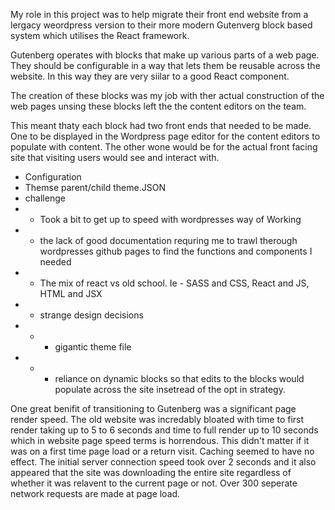 
<MDXImage
  src={banner}
  width={1140}
  aspectRatio="6/3"
  priority
  wide
  layout="responsive"
  alt=""
/>

My role in this project was to help migrate their front end website from a lergacy weordpress version to their more modern Gutenverg block based system which utilises the React framework.

Gutenberg operates with blocks that make up various parts of a web page. They should be configurable in a way that lets them be reusable across the website. In this way they are very siilar to a good React component.

The creation of these blocks was my job with ther actual construction of the web pages unsing these blocks left the the content editors on the team.

<MDXImage src={image1} width={1140} aspectRatio="5/6" wide alt="" />

This meant thaty each block had two front ends that needed to be made. One to be displayed in the Wordpress page editor for the content editors to populate with content. The other wone would be for the actual front facing site that visiting users would see and interact with.

- Configuration
- Themse parent/child theme.JSON
- challenge
- - Took a bit to get up to speed with wordpresses way of Working
- - the lack of good documentation requring me to trawl therough wordpresses github pages to find the functions and components I needed
- - The mix of react vs old school. Ie - SASS and CSS, React and JS, HTML and JSX
- - strange design decisions
- - - gigantic theme file
- - - reliance on dynamic blocks so that edits to the blocks would populate across the site insetread of the opt in strategy.

One great benifit of transitioning to Gutenberg was a significant page render speed. The old website was incredably bloated with time to first render taking up to 5 to 6 seconds and time to full render up to 10 seconds which in website page speed terms is horrendous. This didn't matter if it was on a first time page load or a return visit. Caching seemed to have no effect. The initial server connection speed took over 2 seconds and it also appeared that the site was downloading the entire site regardless of whether it was relavent to the current page or not. Over 300 seperate network requests are made at page load.
